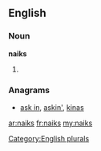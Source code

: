 ==English==

===Noun===
'''naiks'''

# {{plural of|[[naik]]}}

===Anagrams===
* [[ask in#English|ask in]], [[askin'#English|askin']], [[kinas#English|kinas]]

[[Category:English plurals]]

[[ar:naiks]]
[[fr:naiks]]
[[my:naiks]]